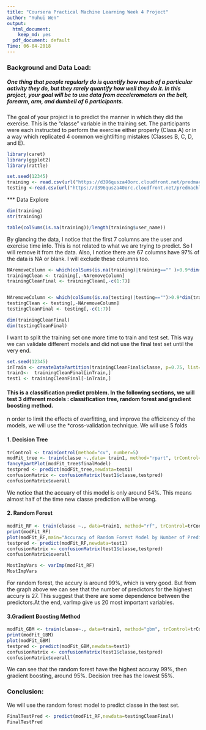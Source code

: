 ```yaml
---
title: "Coursera Practical Machine Learning Week 4 Project"
author: "Yuhui Wen"
output:
  html_document:
    keep_md: yes
  pdf_document: default
Time: 06-04-2018
---
```

### Background and Data Load:
##### One thing that people regularly do is quantify how much of a particular activity they do, but they rarely quantify how well they do it. In this project, your goal will be to use data from accelerometers on the belt, forearm, arm, and dumbell of 6 participants.
The goal of your project is to predict the manner in which they did the exercise. This is the "classe" variable in the training set. The participants were each instructed to perform the exercise either properly (Class A) or in a way which replicated 4 common weightlifting mistakes (Classes B, C, D, and E).

```r
library(caret)
library(ggplot2)
library(rattle)

set.seed(12345)
training <- read.csv(url("https://d396qusza40orc.cloudfront.net/predmachlearn/pml-training.csv"), header=TRUE)
testing <-read.csv(url("https://d396qusza40orc.cloudfront.net/predmachlearn/pml-testing.csv"),header=TRUE)

```

*** Data Explore
```r
dim(training)
str(training)
```
```r
table(colSums(is.na(training))/length(training$user_name))
```
By glancing the data, I notice that the first 7 columns are the user and exercise time info. This is not related to what we are trying to predict. So I will remove it from the data. 
Also, I notice there are 67 columns have 97% of the data is NA or blank. I will exclude these columns too.
```r

NAremoveColumn <- which(colSums(is.na(training)|training=="" )>0.9*dim(training)[1])
trainingClean <- training[,-NAremoveColumn]
trainingCleanFinal <- trainingClean[,-c(1:7)]


NAremoveColumn <- which(colSums(is.na(testing)|testing=="")>0.9*dim(training)[1]) 
testingClean <- testing[,-NAremoveColumn]
testingCleanFinal <- testing[,-c(1:7)]

dim(trainingCleanFinal)
dim(testingCleanFinal)
```

I want to split the training set one more time to train and test set. This way we can validate different models and did not use the final test set until the very end. 
```r
set.seed(12345)
inTrain <- createDataPartition(trainingCleanFinal$classe, p=0.75, list=FALSE)
train1<-  trainingCleanFinal[inTrain,]
test1 <- trainingCleanFinal[-inTrain,]
```

#### This is a classification predict problem. In the following sections, we will test 3 different models : classification tree, random forest and gradient boosting method.

n order to limit the effects of overfitting, and improve the efficicency of the models, we will use the *cross-validation technique. We will use 5 folds 

#### 1. Decision Tree

```r
trControl <- trainControl(method="cv", number=5)
modFit_tree <- train(classe ~.,data= train1, method="rpart", trControl=trControl)
fancyRpartPlot(modFit_tree$finalModel)
testpred <- predict(modFit_tree,newdata=test1)
confusionMatrix <- confusionMatrix(test1$classe,testpred)
confusionMatrix$overall
```

We notice that the accuary of this model is only around 54%. This means almost half of the time new classe prediction will be wrong.

#### 2. Random Forest 
```r
modFit_RF <- train(classe ~., data=train1, method="rf", trControl=trControl,verbose=FALSE)
print(modFit_RF)
plot(modFit_RF,main="Accuracy of Random Forest Model by Number of Predictors")
testpred <- predict(modFit_RF,newdata=test1)
confusionMatrix <- confusionMatrix(test1$classe,testpred)
confusionMatrix$overall

MostImpVars <- varImp(modFit_RF)
MostImpVars
```
For random forest, the accury is around 99%, which is very good. But from the graph above we can see that the number of predictors for the highest accury is 27. This suggest that there are some dependence between the predictors.At the end, varImp give us 20 most important variables.

#### 3.Gradient Boosting Method
```r
modFit_GBM <- train(classe~., data=train1, method="gbm", trControl=trControl, verbose=FALSE)
print(modFit_GBM)
plot(modFit_GBM)
testpred <- predict(modFit_GBM,newdata=test1)
confusionMatrix <- confusionMatrix(test1$classe,testpred)
confusionMatrix$overall
```

We can see that the random forest have the highest accuray 99%, then gradient boosting, around 95%. Decision tree has the lowest 55%.

### Conclusion:
We will use the random forest model to predict classe in the test set.
```r
FinalTestPred <- predict(modFit_RF,newdata=testingCleanFinal)
FinalTestPred
```